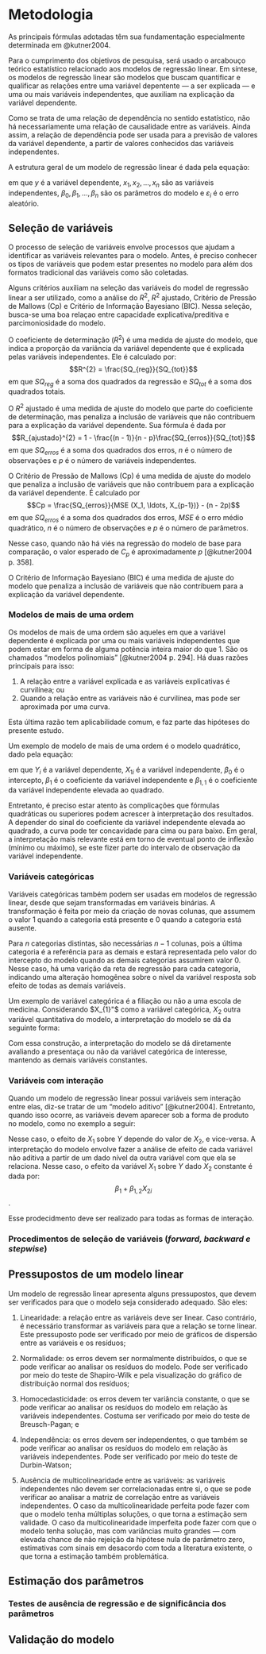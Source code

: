 # Metodologia {#sec-metodologia}

As principais fórmulas adotadas têm sua fundamentação especialmente determinada em @kutner2004.



Para o cumprimento dos objetivos de pesquisa, será usado o arcabouço teórico estatístico relacionado aos modelos de regressão linear. Em síntese, os modelos de regressão linear são modelos que buscam quantificar e qualificar as relações entre uma variável depentente --- a ser explicada --- e uma ou mais variáveis independentes, que auxiliam na explicação da variável dependente. 

Como se trata de uma relação de dependência no sentido estatístico, não há necessariamente uma relação de causalidade entre as variáveis. Ainda assim, a relação de dependência pode ser usada para a previsão de valores da variável dependente, a partir de valores conhecidos das variáveis independentes.

A estrutura geral de um modelo de regressão linear é dada pela equação:

\begin{equation}
Y_i = \beta_0 + \beta_1 X_{1i} + \beta_2 X_{2i} + \ldots + \beta_n X_{ni} + \varepsilon_i 
\end{equation}

em que $y$ é a variável dependente, $x_1, x_2, \ldots, x_n$ são as variáveis independentes, $\beta_0, \beta_1, \ldots, \beta_n$ são os parâmetros do modelo e $\varepsilon_i$ é o erro aleatório.

## Seleção de variáveis

O processo de seleção de variáveis envolve processos que ajudam a identificar as variáveis relevantes para o modelo. Antes, é preciso conhecer os tipos de variáveis que podem estar presentes no modelo para além dos formatos tradicional das variáveis como são coletadas.

Alguns critérios auxiliam na seleção das variáveis do model de regressão linear a ser utilizado,  como a análise do $R^{2}$, $R^{2}$ ajustado, Critério de Pressão de Mallows (Cp) e Critério de Informação Bayesiano (BIC). Nessa seleção, busca-se uma boa relaçao entre capacidade explicativa/preditiva e parcimoniosidade do modelo.

O coeficiente de determinação ($R^{2}$) é uma medida de ajuste do modelo, que indica a proporção da variância da variável dependente que é explicada pelas variáveis independentes. Ele é calculado por: $$R^{2} = \frac{SQ_{reg}}{SQ_{tot}}$$ em que $SQ_{reg}$ é a soma dos quadrados da regressão e $SQ_{tot}$ é a soma dos quadrados totais. 

O $R^{2}$ ajustado é uma medida de ajuste do modelo que parte do coeficiente de determinação, mas penaliza a inclusão de variáveis que não contribuem para a explicação da variável dependente. Sua fórmula é dada por $$R_{ajustado}^{2}  = 1 - \frac{(n - 1)}{n - p}\frac{SQ_{erros}}{SQ_{tot}}$$ em que $SQ_{erros}$ é a soma dos quadrados dos erros, $n$ é o número de observações e $p$ é o número de variáveis independentes.

O Critério de Pressão de Mallows (Cp) é uma medida de ajuste do modelo que penaliza a inclusão de variáveis que não contribuem para a explicação da variável dependente. É calculado por $$Cp = \frac{SQ_{erros}}{MSE (X_1, \ldots, X_{p-1})} - (n - 2p)$$ em que $SQ_{erros}$ é a soma dos quadrados dos erros, $MSE$ é o erro médio quadrático, $n$ é o número de observações e $p$ é o número de parâmetros. 

Nesse caso, quando não há viés na regressão do modelo de base para comparação, o valor esperado de $C_p$ é aproximadamente $p$  [@kutner2004 p. 358].

O Critério de Informação Bayesiano (BIC) é uma medida de ajuste do modelo que penaliza a inclusão de variáveis que não contribuem para a explicação da variável dependente.




### Modelos de mais de uma ordem

Os modelos de mais de uma ordem são aqueles em que a variável dependente é explicada por uma ou mais variáveis independentes que podem estar em forma de alguma potência inteira maior do que 1. São os chamados "modelos polinomiais" [@kutner2004 p. 294]. Há duas razões principais para isso: 

1. A relação entre a variável explicada e as variáveis explicativas é curvilínea; ou
2. Quando a relação entre as variáveis não é curvilínea, mas pode ser aproximada por uma curva.

Esta última razão tem aplicabilidade comum, e faz parte das hipóteses do presente estudo.

Um exemplo de modelo de mais de uma ordem é o modelo quadrático, dado pela equação:

\begin{equation}
Y_i = \beta_0 + \beta_1 X_{1i} + \beta_{1, 1} X_{1i}^2 + \varepsilon_i
\end{equation} em que $Y_i$ é a variável dependente, $X_{1i}$ é a variável independente, $\beta_0$ é o intercepto, $\beta_1$ é o coeficiente da variável independente e $\beta_{1, 1}$ é o coeficiente da variável independente elevada ao quadrado.

Entretanto, é preciso estar atento às complicações que fórmulas quadráticas ou superiores podem acrescer à interpretação dos resultados. A depender do sinal do coeficiente da variável independente elevada ao quadrado, a curva pode ter concavidade para cima ou para baixo. Em geral, a interpretação mais relevante está em torno de eventual ponto de inflexão (mínimo ou máximo), se este fizer parte do intervalo de observação da variável independente.


### Variáveis categóricas

Variáveis categóricas também podem ser usadas em modelos de regressão linear, desde que sejam transformadas em variáveis binárias. A transformação é feita por meio da criação de novas colunas, que assumem o valor 1 quando a categoria está presente e 0 quando a categoria está ausente.

Para $n$ categorias distintas, são necessárias $n-1$ colunas, pois a última categoria é a referência para as demais e estará representada pelo valor do intercepto do modelo quando as demais categorias assumirem valor $0$. Nesse caso, há uma varição da reta de regressão para cada categoria, indicando uma alteração homogênea sobre o nível da variável resposta sob efeito de todas as demais variáveis.

Um exemplo de variável categórica é a filiação ou não a uma escola de medicina. Considerando $X_{1}"$ como a variável categórica, $X_{2}$ outra variável quantitativa do modelo, a interpretação do modelo se dá da seguinte forma:   

\begin{equation}
\begin{split}
E[Y] = \beta_0 + \beta_1 (1) + \beta_2 X_{2}  = (\beta_0 + \beta_1) + \beta_2 X_{2} \:\:\:\:\:\: & \text{, se } X_{1} = 1 \\
E[Y] = \beta_0 + \beta_1 (0) + \beta_2 X_{2}  = \beta_0 + \beta_2 X_{2} \:\:\:\:\:\: & \text{, se } X_{1} = 0
\end{split}
\end{equation}


Com essa construção, a interpretação do modelo se dá diretamente avaliando a presentaça ou não da variável categórica de interesse, mantendo as demais variáveis constantes.

### Variáveis com interação

Quando um modelo de regressão linear possui variáveis sem interação entre elas, diz-se tratar de um "modelo aditivo" [@kutner2004]. Entretanto, quando isso ocorre, as variáveis devem aparecer sob a forma de produto no modelo, como no exemplo a seguir:

\begin{equation}
Y_i = \beta_0 + \beta_1 X_{1i} + \beta_2 X_{2i} + \beta_{1, 2} X_{1i} X_{2i} + \varepsilon_i
\end{equation}

Nesse caso, o efeito de $X_1$ sobre $Y$ depende do valor de $X_2$, e vice-versa. A interpretação do modelo envolve fazer a análise de efeito de cada variável não aditiva a partir de um dado nível da outra variável com que ela se relaciona. Nesse caso, o efeito da variável $X_1$ sobre $Y$ dado $X_2$ constante é dada por: $$\beta_1 + \beta_{1, 2} X_{2i}$$.

Esse prodecidmento deve ser realizado para todas as formas de interação.

### Procedimentos de seleção de variáveis (*forward, backward e stepwise*)

## Pressupostos de um modelo linear

Um modelo de regressão linear apresenta alguns pressupostos, que devem ser verificados para que o modelo seja considerado adequado. São eles:

1. Linearidade: a relação entre as variáveis deve ser linear. Caso contrário, é necessário transformar as variáveis para que a relação se torne linear. Este pressuposto pode ser verificado por meio de gráficos de dispersão entre as variáveis e os resíduos;

2. Normalidade: os erros devem ser normalmente distribuídos, o que se pode verificar ao analisar os resíduos do modelo. Pode ser verificado por meio do teste de Shapiro-Wilk e pela visualização do gráfico de distribuição normal dos resíduos;

3. Homocedasticidade: os erros devem ter variância constante, o que se pode verificar ao analisar os resíduos do modelo em relação às variáveis independentes. Costuma ser verificado por meio do teste de Breusch-Pagan; e

4. Independência: os erros devem ser independentes, o que também se pode verificar ao analisar os resíduos do modelo em relação às variáveis independentes. Pode ser verificado por meio do teste de Durbin-Watson;

5. Ausência de multicolinearidade entre as variáveis: as variáveis independentes não devem ser correlacionadas entre si, o que se pode verificar ao analisar a matriz de correlação entre as variáveis independentes. O caso da multicolinearidade perfeita pode fazer com que o modelo tenha múltiplas soluções, o que torna a estimação sem validade. O caso da multicolinearidade imperfeita pode fazer com que o modelo tenha solução, mas com variâncias muito grandes --- com elevada chance de não rejeição da hipótese nula de parâmetro zero, estimativas com sinais em desacordo com toda a literatura existente, o que torna a estimação também problemática.




## Estimação dos parâmetros


### Testes de ausência de regressão e de significância dos parâmetros

## Validação do modelo 
